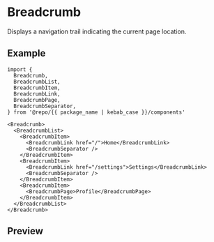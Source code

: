 
<Meta of={Stories} />

# Breadcrumb

Displays a navigation trail indicating the current page location.

## Example

```tsx
import {
  Breadcrumb,
  BreadcrumbList,
  BreadcrumbItem,
  BreadcrumbLink,
  BreadcrumbPage,
  BreadcrumbSeparator,
} from '@repo/{{ package_name | kebab_case }}/components'

<Breadcrumb>
  <BreadcrumbList>
    <BreadcrumbItem>
      <BreadcrumbLink href="/">Home</BreadcrumbLink>
      <BreadcrumbSeparator />
    </BreadcrumbItem>
    <BreadcrumbItem>
      <BreadcrumbLink href="/settings">Settings</BreadcrumbLink>
      <BreadcrumbSeparator />
    </BreadcrumbItem>
    <BreadcrumbItem>
      <BreadcrumbPage>Profile</BreadcrumbPage>
    </BreadcrumbItem>
  </BreadcrumbList>
</Breadcrumb>
```

## Preview

<Primary />

